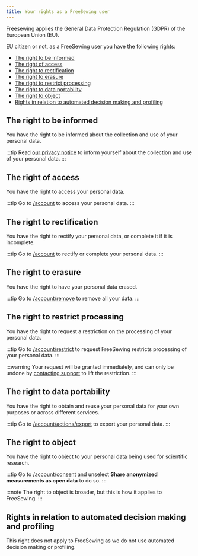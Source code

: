 ```yaml
---
title: Your rights as a FreeSewing user
---
```


Freesewing applies the General Data Protection Regulation (GDPR) of the
European Union (EU).

EU citizen or not, as a FreeSewing user you have the following rights:

- [The right to be informed](#the-right-to-be-informed)
- [The right of access](#the-right-of-access)
- [The right to rectification](#the-right-to-rectification)
- [The right to erasure](#the-right-to-erasure)
- [The right to restrict processing](#the-right-to-restrict-processing)
- [The right to data portability](#the-right-to-data-portability)
- [The right to object](#the-right-to-object)
- [Rights in relation to automated decision making and
  profiling](#rights-in-relation-to-automated-decision-making-and-profiling)

## The right to be informed

You have the right to be informed about the collection and use of your personal data.

:::tip
Read [our privacy notice](/docs/about/privacy/) to inform yourself about the
collection and use of your personal data.
:::

## The right of access

You have the right to access your personal data.

:::tip
Go to [/account](https://freesewing.org/account/) to access your personal data.
:::

## The right to rectification

You have the right to rectify your personal data, or complete it if it is incomplete.

:::tip
Go to [/account](https://freesewing.org/account/) to rectify or complete your
personal data.
:::

## The right to erasure

You have the right to have your personal data erased.

:::tip
Go to [/account/remove](https://freesewing.org/account/remove/) to remove all
your data.
:::

## The right to restrict processing

You have the right to request a restriction on the processing of your personal data.

:::tip
Go to [/account/restrict](https://freesewing.org/account/restrict/) to request
FreeSewing restricts processing of your personal data.
:::

:::warning
Your request will be granted immediately, and can only be undone by [contacting
support](https://freesewing.org/support/) to lift the restriction.
:::

## The right to data portability

You have the right to obtain and reuse your personal data for your own purposes
or across different services.

:::tip
Go to [/account/actions/export](https://freesewing.org/account/export/) to
export your personal data.
:::

## The right to object

You have the right to object to your personal data being used for scientific
research.

:::tip
Go to [/account/consent](https://freesewing.org/account/consent/) and unselect
**Share anonymized measurements as open data** to do so.
:::

:::note
The right to object is broader, but this is how it applies to FreeSewing.
:::

## Rights in relation to automated decision making and profiling

This right does not apply to FreeSewing as we do not use automated decision
making or profiling.
